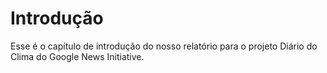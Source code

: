 # Introdução {#intro}

Esse é o capítulo de introdução do nosso relatório para o projeto Diário do Clima do Google News Initiative.
